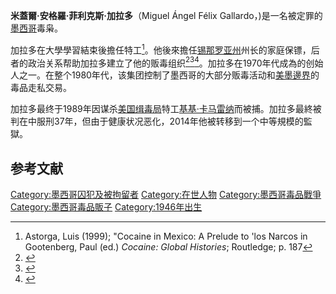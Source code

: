 {{Infobox criminal
| name = 米蓋爾・安格羅・菲利克斯・加拉多
| image_name = 
| image_size = 
| image_caption = 
| nationality = 墨西哥
| birth_date = {{birth date and age|1946|01|08}}
| birth_place = [[墨西哥|墨西哥]][[錫那羅亞州|錫那羅亞州]][[库利亚坎|库利亚坎]]
| death_date = 
| death_place = 
| alias = El Padrino（教父）<br>
El Jefe De Jefes (老闆中的老闆)
| allegiance = 
| conviction = [[非法毒品貿易|非法毒品貿易]]、[[謀殺|謀殺]]
| conviction_penalty = 37年監禁
| conviction_status = 
| occupation = [[毒販|毒販]]
| spouse = 
| partner = 
| partners = {{link-en|Ernesto Fonseca Carrillo}}、{{link-en|Rafael Caro Quintero}}
| children = 
}}'''米蓋爾·安格羅·菲利克斯·加拉多'''（Miguel Ángel Félix Gallardo，{{bd|1946年|1月8日||}})是一名被定罪的[[墨西哥|墨西哥]]毒枭。

加拉多在大學學習結束後擔任{{link-en|墨西哥联邦司法警察|Federal Judicial Police}}特工<ref>Astorga, Luis (1999); "Cocaine in Mexico: A Prelude to 'los Narcos in Gootenberg, Paul (ed.) ''Cocaine: Global Histories''; Routledge; p. 187</ref>。他後來擔任[[锡那罗亚州|锡那罗亚州]]州长{{link-en|萊奧波爾多·桑切斯·塞利斯|Leopoldo Sánchez Celis}}的家庭保镖，后者的政治关系帮助加拉多建立了他的贩毒组织<ref name="Last Narco">{{Cite book|last=Beith|first=Malcolm|title=The Last Narco|publisher=Grove Press|year=2010|location=New York, New York|pages=[https://archive.org/details/lastnarcoinsideh00beit/page/40 40–55]|isbn=978-0-8021-1952-0|url=https://archive.org/details/lastnarcoinsideh00beit/page/40}}</ref><ref>{{Cite book|editor-last=Kenny, Paul|nopp=etal|title=The Mexican State and Organized Crime: An Unending Story|publisher=Routledge|year=2012|isbn=9781136650505|page=17|url=https://books.google.com/books?id=f7RNa6Q7wmcC&pg=PT17}}</ref><ref name="border-sec">{{Cite book|last=Warner, Judith A.|title=U.S. Border Security: A Reference Handbook|publisher=ABC-CLIO|year=2010|isbn=9781598844078|page=188|url=https://books.google.com/books?id=HlcD0A0w6fgC&pg=PA188}}</ref>。加拉多在1970年代成為{{link-en|瓜达拉哈拉卡特尔|Guadalajara Cartel}}的创始人之一。在整个1980年代，该集团控制了墨西哥的大部分贩毒活动和[[美墨邊界|美墨邊界]]的毒品走私交易。

加拉多最终于1989年因谋杀[[美国缉毒局|美国缉毒局]]特工[[基基·卡马雷纳|基基·卡马雷纳]]而被捕。加拉多最終被判在{{link-en|聯邦社會適應中心第1號监狱|Federal Social Readaptation Center No. 1}}中服刑37年，但由于健康状况恶化，2014年他被转移到一个中等規模的監獄。

==参考文献==
{{reflist}}

[[Category:墨西哥囚犯及被拘留者|Category:墨西哥囚犯及被拘留者]]
[[Category:在世人物|Category:在世人物]]
[[Category:墨西哥毒品戰爭|Category:墨西哥毒品戰爭]]
[[Category:墨西哥毒品販子|Category:墨西哥毒品販子]]
[[Category:1946年出生|Category:1946年出生]]